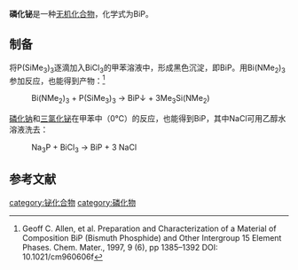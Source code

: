{{chembox
| Verifiedfields = 
| Watchedfields = 
| verifiedrevid = 
| Name = 磷化铋
| NameEn = Bismuth phosphide
|CustomizedImage=[[File:Bi3+.svg|64px]][[File:P3-.svg|62px]]
| IUPACName = 
| OtherNames =
|Section1={{Chembox Identifiers
| CASNo_Ref = {{cascite|correct|CAS}}
| CASNo = 12330-83-5
| UNII_Ref = 
| UNII = 
| EINECS = 
| PubChem = 
| InChI = 
| SMILES = 
  }}
|Section3={{Chembox Properties
| Formula = BiP
| MolarMass =239.954
| Appearance = 黑色固体
| Solubility = 
| MeltingPt = 
| MeltingPt_notes = 
| Density = 
  }}
}}
'''磷化铋'''是一种[[无机化合物|无机化合物]]，化学式为BiP。
==制备==
将P(SiMe<sub>3</sub>)<sub>3</sub>逐滴加入BiCl<sub>3</sub>的甲苯溶液中，形成黑色沉淀，即BiP。用Bi(NMe<sub>2</sub>)<sub>3</sub>参加反应，也能得到产物：<ref>Geoff C. Allen, et al. Preparation and Characterization of a Material of Composition BiP (Bismuth Phosphide) and Other Intergroup 15 Element Phases. Chem. Mater., 1997, 9 (6), pp 1385–1392 DOI: 10.1021/cm960606f</ref>
:Bi(NMe<sub>2</sub>)<sub>3</sub> + P(SiMe<sub>3</sub>)<sub>3</sub> → BiP↓ + 3Me<sub>3</sub>Si(NMe<sub>2</sub>)

[[磷化钠|磷化钠]]和[[三氯化铋|三氯化铋]]在甲苯中（0℃）的反应，也能得到BiP，其中NaCl可用乙醇水溶液洗去：
: Na<sub>3</sub>P + BiCl<sub>3</sub> → BiP + 3 NaCl

==参考文献==
{{reflist}}
{{铋化合物}}
{{磷化物}}

[[category:铋化合物|category:铋化合物]]
[[category:磷化物|category:磷化物]]